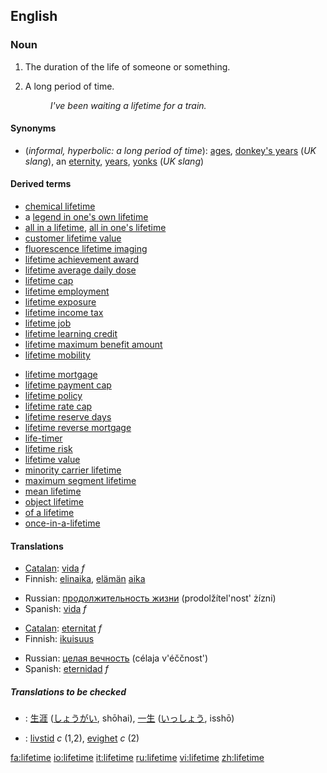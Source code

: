 ==English==
===Noun===
{{en-noun}}

#The duration of the life of someone or something.
#{{context|informal|hyperbolic}} A long period of time.
#:''I've been waiting a lifetime for a train.''

====Synonyms====
*(''informal, hyperbolic: a long period of time''): [[ages]], [[donkey's years]] (''UK slang''), an [[eternity]], [[years]], [[yonks]] (''UK slang'')

====Derived terms====
{{rel-top|terms derived from ''lifetime''}}
*[[chemical lifetime]]
*a [[legend in one's own lifetime]]
*[[all in a lifetime]], [[all in one's lifetime]]
*[[customer lifetime value]]
*[[fluorescence lifetime imaging]]
*[[lifetime achievement award]]
*[[lifetime average daily dose]]
*[[lifetime cap]]
*[[lifetime employment]]
*[[lifetime exposure]]
*[[lifetime income tax]]
*[[lifetime job]]
*[[lifetime learning credit]]
*[[lifetime maximum benefit amount]]
*[[lifetime mobility]]
{{rel-mid}}
*[[lifetime mortgage]]
*[[lifetime payment cap]]
*[[lifetime policy]]
*[[lifetime rate cap]]
*[[lifetime reserve days]]
*[[lifetime reverse mortgage]]
*[[life-timer]]
*[[lifetime risk]]
*[[lifetime value]]
*[[minority carrier lifetime]]
*[[maximum segment lifetime]]
*[[mean lifetime]]
*[[object lifetime]]
*[[of a lifetime]]<!--chance, trip, etc-->
*[[once-in-a-lifetime]]
{{rel-bottom}}

====Translations====
{{trans-top|duration of the life of someone or something}}
*[[Catalan]]: [[vida#Catalan|vida]] ''f''
*Finnish: [[elinaika]], [[elämä|elämän]] [[aika]]
{{trans-mid}}
*Russian: [[продолжительность жизни]] (prodolžítel'nost' żízni) {{f}} 
*Spanish: [[vida#Spanish|vida]] ''f''
{{trans-bottom}}

{{trans-top|informal, hyperbolic: a long period of time}}
*[[Catalan]]: [[eternitat]] ''f''
*Finnish: [[ikuisuus]]
{{trans-mid}}
*Russian: [[целая вечность]] (célaja v'éččnost') {{f}}
*Spanish: [[eternidad]] ''f''
{{trans-bottom}}

=====Translations to be checked=====
{{checktrans}}
*{{ttbc|Japanese}}: [[生涯]] ([[しょうがい]], shōhai), [[一生]] ([[いっしょう]], isshō)
*{{ttbc|Swedish}}: [[livstid]] ''c'' (1,2), [[evighet]] ''c'' (2)

[[fa:lifetime]]
[[io:lifetime]]
[[it:lifetime]]
[[ru:lifetime]]
[[vi:lifetime]]
[[zh:lifetime]]